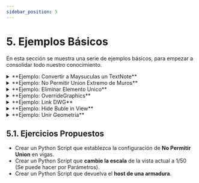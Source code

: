 ```yaml
---
sidebar_position: 5
---
```





# 5. Ejemplos Básicos
En esta sección se muestra una serie de ejemplos básicos, para empezar a consolidar todo nuestro conocimiento.


<details>
  <summary>**Ejemplo: Convertir a Maysuculas un TextNote**</summary>

  En este ejemplo se muestra como convertir a mayusculas el contenido de un TextNote.
  <CodeBlock language="py">{ej_textNoteMayuscula}</CodeBlock>
</details>


<details>
  <summary>**Ejemplo: No Permitir Union Extremo de Muros**</summary>

  En este ejemplo se muestra establecer la configruacion "No Permitir Union" en muros.
  <CodeBlock language="py">{ej_DisallowWallJoin}</CodeBlock>
</details>


<details>
  <summary>**Ejemplo: Eliminar Elemento Unico**</summary>

  En este ejemplo se muestra como eliminar un unico elemento.
  <CodeBlock language="py">{ej_eliminarElemento}</CodeBlock>
</details>


<details>
  <summary>**Ejemplo: OverrideGraphics**</summary>

  En este ejemplo se muestra como modificar la visibilidad de graficos de un elemento, para ello usamos la clase `OverrideGraphicSettings` y el metodo `SetElementOverrides()`.
  <CodeBlock language="py">{ej_OverrideGraphics}</CodeBlock>
</details>


<details>
  <summary>**Ejemplo: Link DWG**</summary>

  En este ejemplo se muestra como importar un DWG a nuestro Proyecto.
  <CodeBlock language="py">{ej_LinkDWG}</CodeBlock>
</details>


<details>
  <summary>**Ejemplo: Hide Buble in View**</summary>

  En este ejemplo se muestra como oculatr la burbuja de ambos extremos de un rejilla.
  <CodeBlock language="py">{ej_HideBubleInView}</CodeBlock>
  Si se quiere hace visible debería usarse el método `ShowBubbleInView()`
</details>


<details>
  <summary>**Ejemplo: Unir Geometria**</summary>

  En este ejemplo se muestra como unir geometria de dos elementos.
  <CodeBlock language="py">{ej_JoinGeometry}</CodeBlock>
</details>


## 5.1. Ejercicios Propuestos
* Crear un Python Script que establezca la configuración de **No Permitir Union** en vigas.
* Crear un Python Script que **cambie la escala** de la vista actual a 1/50 (Se puede hacer por Parámetros).
* Crear un Python Script que devuelva el **host de una armadura**.